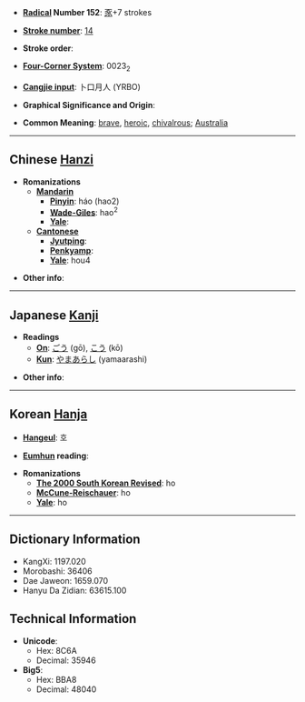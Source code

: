 * '''[[Wiktionary:Chinese radical index| Radical]] Number 152''': [[Wiktionary:Chinese radical index 豕|豕]]+7 strokes

* '''[[Wiktionary:Chinese total strokes index|Stroke number]]''': [[Wiktionary:Chinese total strokes index 14|14]]

* '''Stroke order''': 

* '''[[Wiktionary:Chinese four corner index|Four-Corner System]]''': 0023<sub>2</sub>

* '''[[Wiktionary:Chinese Cangjie index|Cangjie input]]''': 卜口月人 (YRBO)

* '''Graphical Significance and Origin''': 

* '''Common Meaning''': [[brave]], [[heroic]], [[chivalrous]]; [[Australia]]

----

== Chinese [[Hanzi]] ==

* '''Romanizations'''
** '''[[Mandarin]]'''
*** '''[[Pinyin]]''': háo (hao2)
*** '''[[Wade-Giles]]''': hao<sup>2</sup>
*** '''[[Yale]]''': 
** '''[[Cantonese]]'''
*** '''[[Jyutping]]''':
*** '''[[Penkyamp]]''': 
*** '''[[Yale]]''': hou4

* '''Other info''': 

----

== Japanese [[Kanji]] ==

* '''Readings'''
** '''[[On]]''': [[ごう]] (gō), [[こう]] (kō)
** '''[[Kun]]''': [[やまあらし]] (yamaarashi)

* '''Other info''':  

----

== Korean [[Hanja]] ==

* '''[[Hangeul]]''': 호

* '''[[Eumhun]] reading''': 

* '''Romanizations'''
** '''[[The 2000 South Korean Revised Romanization|The 2000 South Korean Revised]]''': ho
** '''[[McCune-Reischauer]]''': ho
** '''[[Yale]]''': ho

----

== Dictionary Information ==

* KangXi: 1197.020
* Morobashi: 36406
* Dae Jaweon: 1659.070
* Hanyu Da Zidian: 63615.100

== Technical Information ==

* '''Unicode''':
** Hex: 8C6A
** Decimal: 35946
* '''Big5''':
** Hex: BBA8
** Decimal: 48040